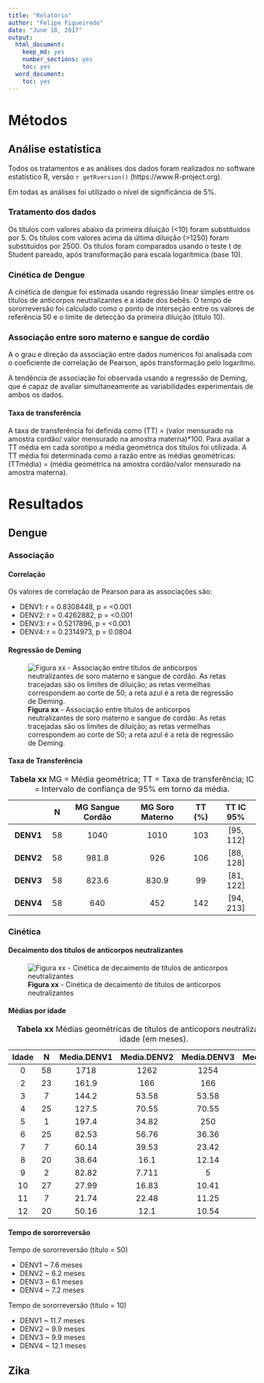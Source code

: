 ```yaml
---
title: "Relatório"
author: "Felipe Figueiredo"
date: "June 18, 2017"
output:
  html_document:
    keep_md: yes
    number_sections: yes
    toc: yes
  word_document:
    toc: yes
---
```


# Métodos

## Análise estatística

Todos os tratamentos e as análises dos dados foram realizados no software estatístico R, versão `r getRversion()` (https://www.R-project.org).

Em todas as análises foi utilizado o nível de significância de 5%.

### Tratamento dos dados

Os títulos com valores abaixo da primeira diluição (<10) foram substituídos por 5.
Os títulos com valores acima da última diluição (>1250) foram substituídos por 2500.
Os títulos foram comparados usando o teste t de Student pareado, após transformação para escala logarítmica (base 10).

### Cinética de Dengue

A cinética de dengue foi estimada usando regressão linear simples entre os títulos de anticorpos neutralizantes e a idade dos bebês.
O tempo de sororreversão foi calculado como o ponto de interseção entre os valores de referência 50 e o limite de detecção da primeira diluição (título 10).

### Associação entre soro materno e sangue de cordão

A o grau e direção da associação entre dados numéricos foi analisada com o coeficiente de correlação de Pearson, após transformação pelo logaritmo.

A tendência de associação foi observada usando a regressão de Deming, que é capaz de avaliar simultaneamente as variabilidades experimentais de ambos os dados.

#### Taxa de transferência

A taxa de transferência foi definida como (TT) = (valor mensurado na amostra cordão/ valor mensurado na amostra materna)*100.
Para avaliar a TT média em cada sorotipo a média geométrica dos títulos foi utilizada. A TT média foi determinada como a razão entre as médias geométricas: (TTmédia) = (média geométrica na amostra cordão/valor mensurado na amostra materna).

# Resultados

## Dengue

### Associação

#### Correlação

Os valores de correlação de Pearson para as associações são:

- DENV1: r = 0.8308448, p = <0.001
- DENV2: r = 0.4262882, p = <0.001
- DENV3: r = 0.5217896, p = <0.001
- DENV4: r = 0.2314973, p = 0.0804

#### Regressão de Deming

![**Figura xx** - Associação entre títulos de anticorpos neutralizantes de soro materno e sangue de cordão. As retas tracejadas são os limites de diluição; as retas vermelhas correspondem ao corte de 50; a reta azul é a reta de regressão de Deming.](../figuras/assoc-linear-all.png)

<!-- ![**Figura xx** - Associação entre títulos de anticorpos neutralizantes de soro materno e sangue de cordão (não-linear)](../figuras/assoc-nlinear-all.png) -->

<!-- Obs: Escolher apenas um dos painés de figura acima! Não utilizar os dois! -->

#### Taxa de Transferência

|   &nbsp;    |  N  |  MG Sangue Cordão  |  MG Soro Materno  |  TT (%)  |  TT IC 95%  |
|:-----------:|:---:|:------------------:|:-----------------:|:--------:|:-----------:|
|  **DENV1**  | 58  |        1040        |       1010        |   103    |  [95, 112]  |
|  **DENV2**  | 58  |       981.8        |        926        |   106    |  [88, 128]  |
|  **DENV3**  | 58  |       823.6        |       830.9       |    99    |  [81, 122]  |
|  **DENV4**  | 58  |        640         |        452        |   142    |  [94, 213]  |

Table: **Tabela xx** MG = Média geométrica; TT = Taxa de transferência; IC = Intervalo de confiança de 95% em torno da média.

### Cinética

#### Decaimento dos títulos de anticorpos neutralizantes

![**Figura xx** - Cinética de decaimento de títulos de anticorpos neutralizantes](../figuras/cinetica-dengue-all.png)

#### Médias por idade

<!-- pander(cbind(BB1[, .(N = .N, Media.DENV1 = geomean(Titulo)), by = Idade][order(Idade)], -->
<!--              BB2[, .(Media.DENV2 = geomean(Titulo)), by = Idade][order(Idade)], -->
<!--              BB3[, .(Media.DENV3 = geomean(Titulo)), by = Idade][order(Idade)], -->
<!--              BB4[, .(Media.DENV4 = geomean(Titulo)), by = Idade][order(Idade)])[,c(1:3,5,7,9)]) -->


|  Idade  |  N  |  Media.DENV1  |  Media.DENV2  |  Media.DENV3  |  Media.DENV4  |
|:-------:|:---:|:-------------:|:-------------:|:-------------:|:-------------:|
|    0    | 58  |     1718      |     1262      |     1254      |     765.7     |
|    2    | 23  |     161.9     |      166      |      166      |      179      |
|    3    |  7  |     144.2     |     53.58     |     53.58     |     115.8     |
|    4    | 25  |     127.5     |     70.55     |     70.55     |     93.71     |
|    5    |  1  |     197.4     |     34.82     |      250      |     97.67     |
|    6    | 25  |     82.53     |     56.76     |     36.36     |     87.48     |
|    7    |  7  |     60.14     |     39.53     |     23.42     |     45.4      |
|    8    | 20  |     38.64     |     16.1      |     12.14     |     37.8      |
|    9    |  2  |     82.82     |     7.711     |       5       |     35.21     |
|   10    | 27  |     27.99     |     16.83     |     10.41     |     16.21     |
|   11    |  7  |     21.74     |     22.48     |     11.25     |     20.2      |
|   12    | 20  |     50.16     |     12.1      |     10.54     |     18.79     |

Table: **Tabela xx** Médias geométricas de títulos de anticopors neutralizantes, por idade (em meses).

#### Tempo de sororreversão

Tempo de sororreversão (título = 50)

- DENV1 ~ 7.6 meses
- DENV2 ~ 6.2 meses
- DENV3 ~ 6.1 meses
- DENV4 ~ 7.2 meses

Tempo de sororreversão (título = 10)

- DENV1 ~ 11.7 meses
- DENV2 ~ 9.9 meses
- DENV3 ~ 9.9 meses
- DENV4 ~ 12.1 meses


## Zika

